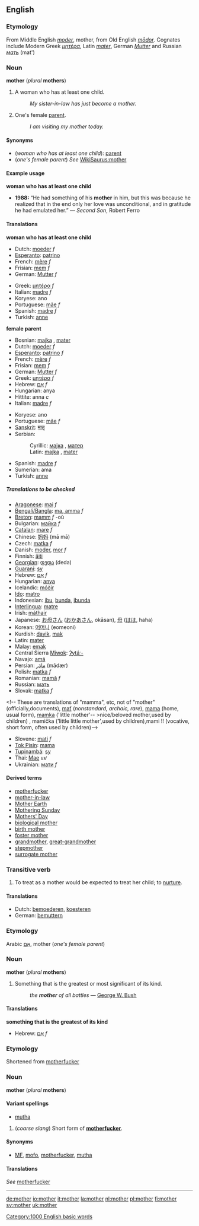 {{See|Mother}}

==English==
===Etymology===
From Middle English ''[[moder]]'', mother, from Old English ''[[modor|mōdor]]''. Cognates include Modern Greek ''[[μητέρα]]'', Latin ''[[mater]]'', German ''[[Mutter]]'' and Russian ''[[мать]]'' (mat')

===Noun===
'''mother''' (''plural'' '''mothers''')

#<!--DefNWomanIfHasChild-->A woman who has at least one child.
#:''My sister-in-law has just become a mother.''
#<!--DefB-->One's female [[parent]].
#:''I am visiting my mother today.''
<!--"mother of all ..." and "motherfucker" definitions are given separately below because they have different origins-->

====Synonyms====
*<!--DefNWomanIfHasChild--> (''woman who has at least one child''): [[parent]]
*<!--DefNFemaleParent--> (''one's female parent'') ''See'' [[WikiSaurus:mother]]

====Example usage====
<!--DefNWomanIfHasChild-->'''woman who has at least one child'''
*'''1988:''' “He had something of his '''mother''' in him, but this was because he realized that in the end only her love was unconditional, and in gratitude he had emulated her.” &mdash; ''Second Son'', Robert Ferro

====Translations====

<!--DefNWomanIfHasChild-->'''woman who has at least one child'''
{{top}}
*Dutch: [[moeder]] ''f''
*[[Esperanto]]: [[patrino]]
*French: [[mère]] ''f''
*Frisian: [[mem]] ''f''
*German: [[Mutter#German|Mutter]] ''f''
{{mid}}
*Greek: [[μητέρα]] ''f''
*Italian: [[madre#Italian|madre]] ''f''
*Koryese: ano
*Portuguese: [[mãe]] ''f''
*Spanish: [[madre#Spanish|madre]] ''f''
*Turkish: [[anne]]
{{bottom}}

<!--DefNFemaleParent-->'''female parent'''
{{top}}
*Bosnian: [[majka]] {{f}}, [[mater]] {{f}}
*Dutch: [[moeder]] ''f''
*[[Esperanto]]: [[patrino]] ''f''
*French: [[mère]] ''f''
*Frisian: [[mem]] ''f''
*German: [[Mutter#German|Mutter]] ''f''
*Greek: [[μητέρα]] ''f''
*Hebrew: [[אֵם]] ''f''
*Hungarian: anya
*Hittite: anna ''c''
*Italian: [[madre#Italian|madre]] ''f''
{{mid}}
*Koryese: ano
*Portuguese: [[mãe]] ''f''
*[[Sanskrit]]: [[मातृ]] {{f}}
*Serbian:
*:Cyrillic: [[мајка]] {{f}}, [[матер]] {{f}}
*:Latin: [[majka]] {{f}}, [[mater]] {{f}}
*Spanish: [[madre#Spanish|madre]] ''f''
*Sumerian: ama
*Turkish: [[anne]]
{{bottom}}

=====Translations to be checked=====
<!--Remove this section once all of the translations below have been moved into the tables above.-->
{{checktrans}}

*[[Aragonese]]: [[mai]] ''f''
*[[Bengali/Bangla]]: [[ma, amma]] ''f''
*[[Breton]]: [[mamm]] ''f'' -où
*Bulgarian: [[майка]] ''f''
*[[Catalan]]: [[mare#Catalan|mare]] ''f''
*Chinese: [[妈妈]] (mā mā)
*Czech: [[matka]] ''f'' <!-- presumably these are for "mamma", etc: máti, máma, maminka, mamička, mamka, mutra-->
*Danish: [[moder]], [[mor]] ''f''
*Finnish: [[äiti]]
*[[Georgian]]: [[დედა]] (deda)
*[[Guaraní]]: [[sy]]
*Hebrew: [[אם|אֵם]] ''f''
*Hungarian: [[anya]]
*Icelandic: [[móðir]]<!--this belongs in the Icelandic entry: [[mæður]] ''plural''-->
*[[Ido]]: [[matro]]
*Indonesian: [[ibu]], [[bunda]], [[ibunda]]
*[[Interlingua]]: [[matre]]
*Irish: [[máthair]]
*Japanese: [[お母さん]] ([[おかあさん]], okāsan), [[母]] ([[はは]], haha)
*Korean: [[어머니]] (eomeoni)
*Kurdish: [[dayik]], [[mak]]
*Latin: [[mater#Latin|mater]]
*Malay: [[emak]]
*Central Sierra [[Miwok]]: [[ʔytáˑ-]]
*Navajo: [[amá]]
*Persian: [[مادر|مادَر]] (mādær)
*Polish: [[matka]] ''f''
*Romanian: [[mamă]] ''f''
*Russian: [[мать]]
*Slovak:  [[matka]] ''f''
<!-- These are translations of "mamma", etc, not of "mother"
(officially,documents), [[mať]] (''nonstandard, archaic, rare''), [[mama]] (home, usual form), [[mamka]] ('little mother'-- >nice/beloved mother,used by children)  , mamička ('little little mother',used by children),mami !! (vocative, short form, often used by children)-->
*Slovene: [[mati]] ''f''
*[[Tok Pisin]]: [[mama]]<!--is this "mother" or "mamma"?-->
*[[Tupinambá]]: [[sy]]
*Thai: [[Mae]] ''แม่''
*Ukrainian: [[мати]] ''f''

====Derived terms====
*[[motherfucker]]
*[[mother-in-law]]
*[[Mother Earth]]
*[[Mothering Sunday]]
*[[Mothers' Day]]
*[[biological mother]]
*[[birth mother]]
*[[foster mother]]
*[[grandmother]], [[great-grandmother]]
*[[stepmother]]
*[[surrogate mother]]

===Transitive verb===
{{en-infl-reg-consonant|mother||}}

#<!--DefVTrNurture-->To treat as a mother would be expected to treat her child; to [[nurture]].

====Translations====
<!--DefVTrNurture-->
*Dutch: [[bemoederen]], [[koesteren]]
*German: [[bemuttern]]

===Etymology===
Arabic [[אֵם]], mother (''one's female parent'')

===Noun===
'''mother''' (''plural'' '''mothers''')

#<!--DefNMostSignificant-->Something that is the greatest or most significant of its kind.
#:''the '''mother''' of all battles'' &mdash; [[w:George W. Bush|George W. Bush]]

====Translations====

<!--DefNMostSignificant-->'''something that is the greatest of its kind'''
{{top}}
*Hebrew: [[אֵם]] ''f''
{{mid}}
{{bottom}}

===Etymology===
Shortened from [[motherfucker]]

===Noun===
'''mother''' (''plural'' '''mothers''')

====Variant spellings====
*<!--DefNMotherfucker-->[[mutha]]

#<!--DefNMotherfucker-->(''coarse slang'') Short form of '''[[motherfucker]]'''.

====Synonyms====
*<!--DefNMotherfucker-->[[MF]], [[mofo]], [[motherfucker]], [[mutha]]

====Translations====
<!--DefNMotherfucker-->''See'' [[motherfucker]]

----
[[Category:1000 English basic words]]

[[de:mother]]
[[io:mother]]
[[it:mother]]
[[la:mother]]
[[nl:mother]]
[[pl:mother]]
[[fi:mother]]
[[sv:mother]]
[[uk:mother]]